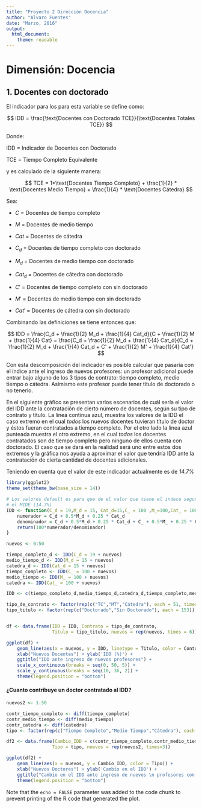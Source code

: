 ```yaml
---
title: "Proyecto 2 Dirección Docencia"
author: "Alvaro Fuentes"
date: "Marzo, 2016"
output:
  html_document:
    theme: readable
---
```

# Dimensión: Docencia
## 1. Docentes con doctorado

El indicador para los para esta variable se define como:

$$ IDD = \frac{\text{Docentes con Doctorado TCE}}{\text{Docentes Totales TCE}} $$

Donde:

IDD = Indicador de Docentes con Doctorado

TCE = Tiempo Completo Equivalente 


y es calculado de la siguiente manera:

$$ TCE = 1*\text{Docentes Tiempo Completo} + \frac{1}{2} * \text{Docentes Medio Tiempo} + \frac{1}{4} * \text{Docentes Cátedra} $$

Sea:

* $C$ = Docentes de tiempo completo

* $M$ = Docentes de medio tiempo

* $Cat$ = Docentes de cátedra

* $C_d$ = Docentes de tiempo completo con doctorado

* $M_d$ = Docentes de medio tiempo con doctorado

* $Cat_d$ = Docentes de cátedra con doctorado

* $C'$ = Docentes de tiempo completo con sin doctorado

* $M'$ = Docentes de medio tiempo con sin doctorado

* $Cat'$ = Docentes de cátedra con sin doctorado

Combinando las definiciones se tiene entonces que:

$$ IDD = \frac{C_d + \frac{1}{2} M_d + \frac{1}{4} Cat_d}{C + \frac{1}{2} M + \frac{1}{4} Cat} = \frac{C_d + \frac{1}{2} M_d + \frac{1}{4} Cat_d}{C_d + \frac{1}{2} M_d + \frac{1}{4} Cat_d + C' + \frac{1}{2} M' + \frac{1}{4} Cat'} $$


Con esta descomposición del indicador es posible calcular que pasaría con el índice ante el ingreso de nuevos profesores: un profesor adicional puede entrar bajo alguno de los 3 tipos de contrato: tiempo completo, medio tiempo o cátedra. Asímismo este profesor puede tener título de doctorado o no tenerlo.

En el siguiente gráfico se presentan varios escenarios de cuál sería el valor del IDD ante la contratación de cierto número de docentes, según su tipo de contrato y título. La línea contínua azul, muestra los valores de la IDD el caso extremo en el cual *todos* los nuevos docentes tuvieran título de doctor y éstos fueran contratados a tiempo completo. Por el otro lado la línea azul punteada muestra el otro extremo, en el cual *todos* los docentes contratados son de tiempo completo pero ninguno de ellos cuenta con doctorado. El caso que se dará en la realidad será uno entre estos dos extremos y la gráfica nos ayuda a aproximar el valor que tendría IDD ante la contratación de cierta cantidad de docentes adicionales.

Teniendo en cuenta que el valor de este indicador actualmente es de *14.7%*

```r
library(ggplot2)
theme_set(theme_bw(base_size = 14))

# Los valores default es para que de el valor que tiene el indece segun
# el MIDE (14.7%)
IDD <- function(C_d = 19,M_d = 15, Cat_d=15,C_ = 100 ,M_=100,Cat_ = 100){
    numerador = C_d + 0.5*M_d + 0.25 * Cat_d
    denominador = C_d + 0.5*M_d + 0.25 * Cat_d + C_ + 0.5*M_ + 0.25 * Cat_
    return(100*numerador/denominador)
}

nuevos <- 0:50

tiempo_completo_d <- IDD(C_d = 19 + nuevos)
medio_tiempo_d <- IDD(M_d = 15 + nuevos)
catedra_d <- IDD(Cat_d = 15 + nuevos)
tiempo_completo <- IDD(C_ = 100 + nuevos)
medio_tiempo <- IDD(M_ = 100 + nuevos)
catedra <- IDD(Cat_ = 100 + nuevos)

IDD <- c(tiempo_completo_d,medio_tiempo_d,catedra_d,tiempo_completo,medio_tiempo,catedra)

tipo_de_contrato <- factor(rep(c("TC","MT","Cátedra"), each = 51, times =2), ordered = TRUE, levels = c("Cátedra","MT","TC"))
tipo_titulo <- factor(rep(c("Doctorado","Sin Doctorado"), each = 153))


df <- data.frame(IDD = IDD, Contrato = tipo_de_contrato,
                 Titulo = tipo_titulo, nuevos = rep(nuevos, times = 6))

ggplot(df) + 
    geom_line(aes(x = nuevos, y = IDD, linetype = Titulo, color = Contrato),  size = 1.2) + 
    xlab("Nuevos Docentes") + ylab('IDD (%)') + 
    ggtitle("IDD ante ingreso de nuevos profesores") + 
    scale_x_continuous(breaks = seq(0, 50, 5)) + 
    scale_y_continuous(breaks = seq(10, 36, 2)) + 
    theme(legend.position = "bottom")


```

#### ¿Cuanto contribuye un doctor contratado al IDD?

```r

nuevos2 <- 1:50

contr_tiempo_completo <- diff(tiempo_completo)
contr_medio_tiempo <- diff(medio_tiempo)
contr_catedra <- diff(catedra)
tipo <- factor(rep(c("Tiempo Completo","Medio Tiempo","Cátedra"), each = 50))

df2 <- data.frame(Cambio_IDD = c(contr_tiempo_completo,contr_medio_tiempo,contr_catedra),
                 Tipo = tipo, nuevos = rep(nuevos2, times=3))

ggplot(df2) + 
    geom_line(aes(x = nuevos, y = Cambio_IDD, color = Tipo)) + 
    xlab("Nuevos Doctores") + ylab('Cambio en el IDD') + 
    ggtitle("Cambio en el IDD ante ingreso de nuevos \n profesores con doctorado") + 
    theme(legend.position = "bottom")


```

Note that the `echo = FALSE` parameter was added to the code chunk to prevent printing of the R code that generated the plot.
